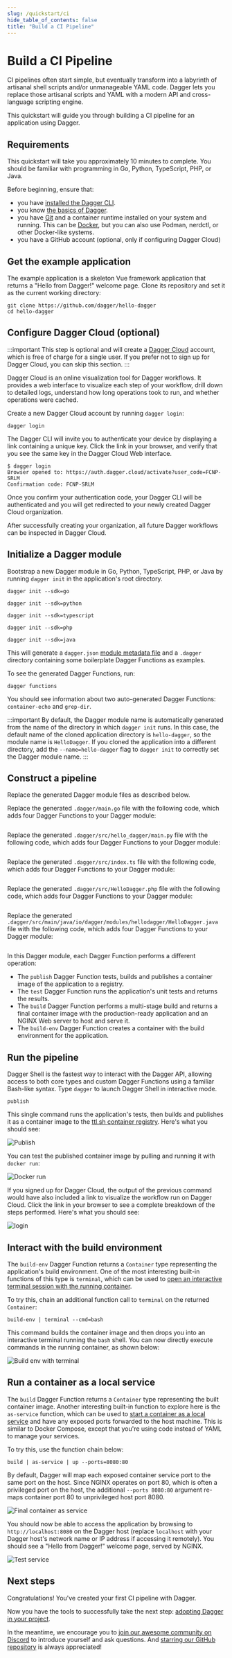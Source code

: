 ```yaml
---
slug: /quickstart/ci
hide_table_of_contents: false
title: "Build a CI Pipeline"
---
```


# Build a CI Pipeline

CI pipelines often start simple, but eventually transform into a labyrinth of artisanal shell scripts and/or unmanageable YAML code. Dagger lets you replace those artisanal scripts and YAML with a modern API and cross-language scripting engine.

This quickstart will guide you through building a CI pipeline for an application using Dagger.



## Requirements

This quickstart will take you approximately 10 minutes to complete. You should be familiar with programming in Go, Python,  TypeScript, PHP, or Java.

Before beginning, ensure that:
- you have [installed the Dagger CLI](../../install.mdx).
- you know [the basics of Dagger](../basics/index.mdx).
- you have [Git](https://git-scm.com/downloads) and a container runtime installed on your system and running. This can be [Docker](https://docs.docker.com/engine/install/), but you can also use Podman, nerdctl, or other Docker-like systems.
- you have a GitHub account (optional, only if configuring Dagger Cloud)

## Get the example application

The example application is a skeleton Vue framework application that returns a "Hello from Dagger!" welcome page. Clone its repository and set it as the current working directory:

```shell
git clone https://github.com/dagger/hello-dagger
cd hello-dagger
```

## Configure Dagger Cloud (optional)

:::important
This step is optional and will create a [Dagger Cloud](https://dagger.io/cloud) account, which is free of charge for a single user. If you prefer not to sign up for Dagger Cloud, you can skip this section.
:::

Dagger Cloud is an online visualization tool for Dagger workflows. It provides a web interface to visualize each step of your workflow, drill down to detailed logs, understand how long operations took to run, and whether operations were cached.

Create a new Dagger Cloud account by running `dagger login`:

```shell
dagger login
```

The Dagger CLI will invite you to authenticate your device by displaying a link containing a unique key. Click the link in your browser, and verify that you see the same key in the Dagger Cloud Web interface.

```shell
$ dagger login
Browser opened to: https://auth.dagger.cloud/activate?user_code=FCNP-SRLM
Confirmation code: FCNP-SRLM
```

Once you confirm your authentication code, your Dagger CLI will be authenticated and you will get redirected to your newly created Dagger Cloud organization.

After successfully creating your organization, all future Dagger workflows can be inspected in Dagger Cloud.

## Initialize a Dagger module

Bootstrap a new Dagger module in Go, Python, TypeScript, PHP, or Java by running `dagger init` in the application's root directory.

<Tabs groupId="language">
<TabItem value="Go">

```shell
dagger init --sdk=go
```

</TabItem>
<TabItem value="Python">

```shell
dagger init --sdk=python
```

</TabItem>
<TabItem value="TypeScript">

```shell
dagger init --sdk=typescript
```

</TabItem>
<TabItem value="PHP">

```shell
dagger init --sdk=php
```

</TabItem>
<TabItem value="Java">

```shell
dagger init --sdk=java
```

</TabItem>
</Tabs>

This will generate a `dagger.json` [module metadata file](../../api/module-structure.mdx) and a `.dagger` directory containing some boilerplate Dagger Functions as examples.

To see the generated Dagger Functions, run:

```shell
dagger functions
```

You should see information about two auto-generated Dagger Functions: `container-echo` and `grep-dir`.

:::important
By default, the Dagger module name is automatically generated from the name of the directory in which `dagger init` runs. In this case, the default name of the cloned application directory is `hello-dagger`, so the module name is `HelloDagger`. If you cloned the application into a different directory, add the `--name=hello-dagger` flag to `dagger init` to correctly set the Dagger module name.
:::

## Construct a pipeline

Replace the generated Dagger module files as described below.

<Tabs groupId="language">
<TabItem value="Go">

Replace the generated `.dagger/main.go` file with the following code, which adds four Dagger Functions to your Dagger module:

```go file=./snippets/go/main.go
```

</TabItem>
<TabItem value="Python">

Replace the generated `.dagger/src/hello_dagger/main.py` file with the following code, which adds four Dagger Functions to your Dagger module:

```python file=./snippets/python/__init__.py
```

</TabItem>
<TabItem value="TypeScript">

Replace the generated `.dagger/src/index.ts` file with the following code, which adds four Dagger Functions to your Dagger module:

```typescript file=./snippets/typescript/index.ts
```

</TabItem>
<TabItem value="PHP">

Replace the generated `.dagger/src/HelloDagger.php` file with the following code, which adds four Dagger Functions to your Dagger module:

```php file=./snippets/php/src/HelloDagger.php
```

</TabItem>
<TabItem value="Java">

Replace the generated `.dagger/src/main/java/io/dagger/modules/hellodagger/HelloDagger.java` file with the following code, which adds four Dagger Functions to your Dagger module:

```java file=./snippets/java/src/main/java/io/dagger/modules/hellodagger/HelloDagger.java
```

</TabItem>
</Tabs>

In this Dagger module, each Dagger Function performs a different operation:

- The `publish` Dagger Function tests, builds and publishes a container image of the application to a registry.
- The `test` Dagger Function runs the application's unit tests and returns the results.
- The `build` Dagger Function performs a multi-stage build and returns a final container image with the production-ready application and an NGINX Web server to host and serve it.
- The `build-env` Dagger Function creates a container with the build environment for the application.

## Run the pipeline

Dagger Shell is the fastest way to interact with the Dagger API, allowing access to both core types and custom Dagger Functions using a familiar Bash-like syntax. Type `dagger` to launch Dagger Shell in interactive mode.

```shell
publish
```

This single command runs the application's tests, then builds and publishes it as a container image to the [ttl.sh container registry](https://ttl.sh). Here's what you should see:

![Publish](/img/current_docs/quickstart/ci/publish.gif)

You can test the published container image by pulling and running it with `docker run`:

![Docker run](/img/current_docs/quickstart/ci/docker.gif)

If you signed up for Dagger Cloud, the output of the previous command would have also included a link to visualize the workflow run on Dagger Cloud. Click the link in your browser to see a complete breakdown of the steps performed. Here's what you should see:

![login](/img/current_docs/quickstart/ci/trace.gif)

## Interact with the build environment

The `build-env` Dagger Function returns a `Container` type representing the application's build environment. One of the most interesting built-in functions of this type is `terminal`, which can be used to [open an interactive terminal session with the running container](../../features/debugging.mdx).

To try this, chain an additional function call to `terminal` on the returned `Container`:

```shell
build-env | terminal --cmd=bash
```

This command builds the container image and then drops you into an interactive terminal running the `bash` shell. You can now directly execute commands in the running container, as shown below:

![Build env with terminal](/img/current_docs/quickstart/ci/buildenv-terminal.gif)

## Run a container as a local service

The `build` Dagger Function returns a `Container` type representing the built container image. Another interesting built-in function to explore here is the `as-service` function, which can be used to [start a container as a local service](../../features/services.mdx) and have any exposed ports forwarded to the host machine. This is similar to Docker Compose, except that you're using code instead of YAML to manage your services.

To try this, use the function chain below:

```shell
build | as-service | up --ports=8080:80
```

By default, Dagger will map each exposed container service port to the same port on the host. Since NGINX operates on port 80, which is often a privileged port on the host, the additional `--ports 8080:80` argument re-maps container port 80 to unprivileged host port 8080.

![Final container as service](/img/current_docs/quickstart/ci/build-service.gif)

You should now be able to access the application by browsing to `http://localhost:8080` on the Dagger host (replace `localhost` with your Dagger host's network name or IP address if accessing it remotely). You should see a "Hello from Dagger!" welcome page, served by NGINX.

![Test service](/img/current_docs/quickstart/ci/curl.gif)

## Next steps

Congratulations! You've created your first CI pipeline with Dagger.

Now you have the tools to successfully take the next step: [adopting Dagger in your project](../../ci/adopting.mdx).

In the meantime, we encourage you to [join our awesome community on Discord](https://discord.gg/dagger-io) to introduce yourself and ask questions. And [starring our GitHub repository](https://github.com/dagger/dagger) is always appreciated!
